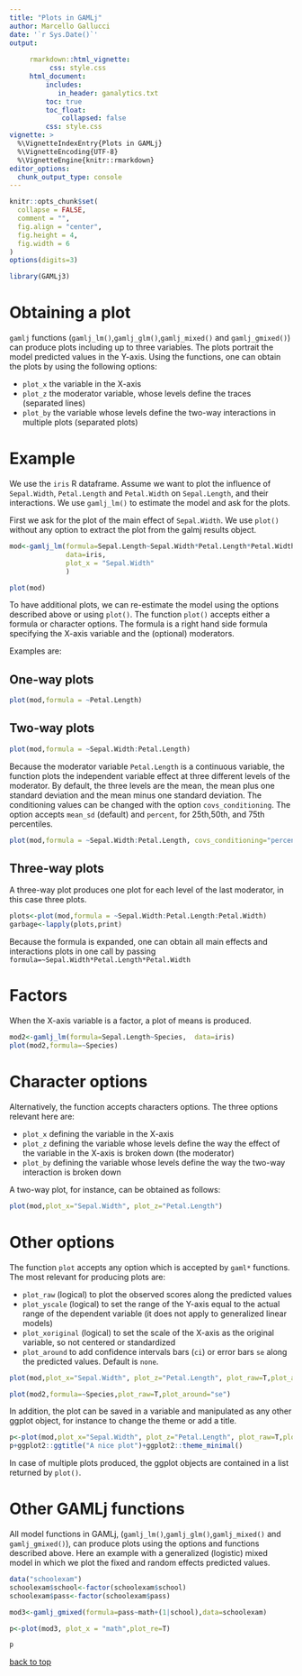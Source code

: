```yaml
---
title: "Plots in GAMLj"
author: Marcello Gallucci
date: '`r Sys.Date()`'
output: 
  
     rmarkdown::html_vignette:
          css: style.css
     html_document:
         includes:
            in_header: ganalytics.txt
         toc: true
         toc_float:
             collapsed: false
         css: style.css
vignette: >
  %\VignetteIndexEntry{Plots in GAMLj}
  %\VignetteEncoding{UTF-8}
  %\VignetteEngine{knitr::rmarkdown}
editor_options: 
  chunk_output_type: console
---
```


```r
knitr::opts_chunk$set(
  collapse = FALSE,
  comment = "",
  fig.align = "center",
  fig.height = 4,
  fig.width = 6
)
options(digits=3)

```

```r
library(GAMLj3)
```

# Obtaining a plot

`gamlj` functions (`gamlj_lm()`,`gamlj_glm()`,`gamlj_mixed()` and `gamlj_gmixed()`) can produce plots including up to three variables. The plots portrait the model predicted values in the Y-axis. Using the functions, one can obtain the plots by using the following options:

* `plot_x` the variable in the X-axis
* `plot_z` the moderator variable, whose levels define the traces (separated lines)
* `plot_by` the variable whose levels define the two-way interactions in multiple plots (separated plots)

# Example

We use the `iris` R dataframe. Assume we want to plot the influence of `Sepal.Width`, `Petal.Length` and `Petal.Width` on `Sepal.Length`, and their interactions. We use `gamlj_lm()` to estimate the model and ask for the plots.

First we ask for the plot of the main effect of `Sepal.Width`. We use `plot()` without any option to extract the plot from the galmj results object.

```r
mod<-gamlj_lm(formula=Sepal.Length~Sepal.Width*Petal.Length*Petal.Width, 
              data=iris,
              plot_x = "Sepal.Width"
              )
```

```r
plot(mod)
```

To have additional plots, we can re-estimate the model using the options described above or using `plot()`. The function `plot()` accepts either a formula or character options. The formula is a right hand side formula specifying the X-axis variable and the (optional) moderators.

Examples are:

## One-way plots

```r
plot(mod,formula = ~Petal.Length)
```

## Two-way plots


```r
plot(mod,formula = ~Sepal.Width:Petal.Length)
```

Because the moderator variable `Petal.Length` is a continuous variable, the function plots the independent variable effect at three different levels of the moderator. By default, the three levels are the mean, the mean plus one standard deviation and the mean minus one standard deviation. The conditioning values can be changed with the option `covs_conditioning`. The option accepts `mean_sd` (default) and `percent`, for 25th,50th, and 75th percentiles.

```r
plot(mod,formula = ~Sepal.Width:Petal.Length, covs_conditioning="percent")
```



## Three-way plots

A three-way plot produces one plot for each level of the last moderator, in this case three plots.

```r
plots<-plot(mod,formula = ~Sepal.Width:Petal.Length:Petal.Width)
garbage<-lapply(plots,print)
```

Because the formula is expanded, one can obtain all main effects and interactions plots in one call by passing `formula=~Sepal.Width*Petal.Length*Petal.Width`

# Factors

When the X-axis variable is a factor, a plot of means is produced.

```r
mod2<-gamlj_lm(formula=Sepal.Length~Species,  data=iris)
plot(mod2,formula=~Species)
```


# Character options

Alternatively, the function accepts  characters options. The three options relevant here are:

* `plot_x` defining the variable in the X-axis
* `plot_z` defining the variable whose levels define the way the effect of the variable in the X-axis is broken down (the moderator)
* `plot_by` defining the variable whose levels define the way the two-way interaction is broken down

A two-way plot, for instance, can be obtained as follows:

```r
plot(mod,plot_x="Sepal.Width", plot_z="Petal.Length")
```

# Other options

The function `plot` accepts any option which is accepted by `gaml*` functions. The most relevant for producing plots are: 

* `plot_raw` (logical) to plot the observed scores along the predicted values
* `plot_yscale` (logical) to set the range of the Y-axis equal to the actual range of the dependent variable (it does not apply to generalized linear models)
* `plot_xoriginal` (logical) to set the scale of the X-axis as the original variable, so not centered or standardized
*  `plot_around` to add confidence intervals bars (`ci`) or error bars `se` along the predicted values. Default is `none`.


```r
plot(mod,plot_x="Sepal.Width", plot_z="Petal.Length", plot_raw=T,plot_around="ci")

plot(mod2,formula=~Species,plot_raw=T,plot_around="se")

```

In addition, the plot can be saved in a variable and manipulated as any other ggplot object, for instance to change the theme or add a title.

```r
p<-plot(mod,plot_x="Sepal.Width", plot_z="Petal.Length", plot_raw=T,plot_around="ci")
p+ggplot2::ggtitle("A nice plot")+ggplot2::theme_minimal()
```

In case of multiple plots produced, the ggplot objects are contained in a list returned by `plot()`.


# Other GAMLj functions

All model functions in GAMLj, (`gamlj_lm()`,`gamlj_glm()`,`gamlj_mixed()` and `gamlj_gmixed()`), can produce plots using the options and functions described above. Here an example with a generalized (logistic) mixed model in which we plot the fixed and random effects predicted values.

```r
data("schoolexam")
schoolexam$school<-factor(schoolexam$school)
schoolexam$pass<-factor(schoolexam$pass)

mod3<-gamlj_gmixed(formula=pass~math+(1|school),data=schoolexam)

p<-plot(mod3, plot_x = "math",plot_re=T)
```

```r
p

```



[back to top](#plots-in-gamlj)
